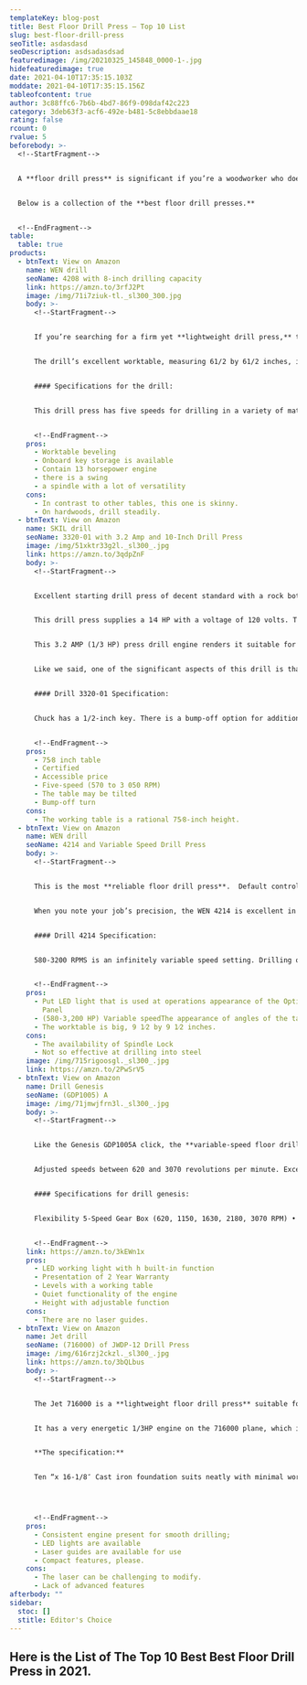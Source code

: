 ```yaml
---
templateKey: blog-post
title: Best Floor Drill Press – Top 10 List
slug: best-floor-drill-press
seoTitle: asdasdasd
seoDescription: asdsadasdsad
featuredimage: /img/20210325_145848_0000-1-.jpg
hidefeaturedimage: true
date: 2021-04-10T17:35:15.103Z
moddate: 2021-04-10T17:35:15.156Z
tableofcontent: true
author: 3c88ffc6-7b6b-4bd7-86f9-098daf42c223
category: 3deb63f3-acf6-492e-b481-5c8ebbdaae18
rating: false
rcount: 0
rvalue: 5
beforebody: >-
  <!--StartFragment-->


  A **floor drill press** is significant if you’re a woodworker who does DIY projects around your home, regardless of your level of experience. A **floor drill press** is a must-have if you plan to do any type of heavy-duty drilling. These units are more extensive and take up more space in the workspace than bench top units. The floor versions are more durable and can handle any drilling mission quickly. Finding the **best floor drill press** for you is a challenge, and there are too many brands and styles to choose from. Now don’t be anxious. We have come up with a solution to this problem.


  Below is a collection of the **best floor drill presses.**


  <!--EndFragment-->
table:
  table: true
products:
  - btnText: View on Amazon
    name: WEN drill
    seoName: 4208 with 8-inch drilling capacity
    link: https://amzn.to/3rfJ2Pt
    image: /img/71i7ziuk-tl._sl300_300.jpg
    body: >-
      <!--StartFragment-->


      If you’re searching for a firm yet **lightweight drill press,** the WEN 4208 8 inches could be the one for you. Drilling press made of titanium. The WEN 4208 has a 13 horsepower induction motor that operates on 120 volts and 60 hertz (HP). This drill press delivers a lot of great versatility for a fraction of most similar units’ price. It will render drill bit quick change and allow you convenient access to the chuck key. This drill’s speed varies from 740 RPM to 3,140 RPM.


      The drill’s excellent worktable, measuring 61/2 by 61/2 inches, is adjustable, and the drill head is suitable for dealing with more significant pieces of wood or metal. Lock depth modification, for example, guarantees precise drill holes by minimizing rotation and allowing distance to be managed. The WEN 4208 has a 12-inch keyed chuck that helps you shift drill bits and drill to full depths. This drill press is famous because it will level to 45 degrees on the left or right, enabling you to create a right-angled hole.


      #### Specifications for the drill:


      This drill press has five speeds for drilling in a variety of materials. We still expect an excellent tempo to energize our work. The five rates are 740, 1100, 1530, 2100, and 3140 RPM.  The reliable 1/3 HP induction motor generates sufficient force and strength, which is the most noticeable feature. Aside from that, the swing is only 8 inches long. Aside from that, the engine runs on 120 volts, 60 Hz, and produces 1/3 horsepower. The worktable is 6-1/2 x 6-1/2 inches in dimension and can be changed in height.


      <!--EndFragment-->
    pros:
      - Worktable beveling
      - Onboard key storage is available
      - Contain 13 horsepower engine
      - there is a swing
      - a spindle with a lot of versatility
    cons:
      - In contrast to other tables, this one is skinny.
      - On hardwoods, drill steadily.
  - btnText: View on Amazon
    name: SKIL drill
    seoName: 3320-01 with 3.2 Amp and 10-Inch Drill Press
    image: /img/51xktr33g2l._sl300_.jpg
    link: https://amzn.to/3qdpZnF
    body: >-
      <!--StartFragment-->


      Excellent starting drill press of decent standard with a rock bottom price tag. Where it comes to quality and price, the SKIL 3320-01 is unbeatable. It has X2 2-beam laser guidance for total accuracy and is an excellent complement to a handheld drill. It will offer you five speeds from 570 RPM to 3050 RPM for flexibility.


      This drill press supplies a 1⁄4 HP with a voltage of 120 volts. The working table can be adjusted for drilling angled holes. The active table is a rational 75⁄8-inch height. This drill press is a good beginning drill, but it is not suitable for full-time use.


      This 3.2 AMP (1/3 HP) press drill engine renders it suitable for wood rather than metal. When equipped with a fair bit, the model may even be used for drilling through thin metal sheets. Hard duty work can be avoided; the Skill 3320-01 was not designed with them in mind. With five preset speeds that you can choose from, the engine can reach a peak speed of 3,050 RPM and easily match the task’s rate at hand. The system leaves polished, splinter less drill holes at the peak speed setting (3,050 RPM).


      Like we said, one of the significant aspects of this drill is that it comes with a bump-off button. It is placed on the front of the system and has a safety key that prevents anyone (especially children) from turning on the device when it is not in operation. This design demonstrates that protection is taken very seriously by the maker and that special recognition is warranted.


      #### Drill 3320-01 Specification:


      Chuck has a 1/2-inch key. There is a bump-off option for additional security. Repetitive drilling work surface tilts from 0 to 45 degrees left or right—2-beam X2 laser for proper hole orientation.


      <!--EndFragment-->
    pros:
      - 75⁄8 inch table
      - Certified
      - Accessible price
      - Five-speed (570 to 3 050 RPM)
      - The table may be tilted
      - Bump-off turn
    cons:
      - The working table is a rational 75⁄8-inch height.
  - btnText: View on Amazon
    name: WEN drill
    seoName: 4214 and Variable Speed Drill Press
    body: >-
      <!--StartFragment-->


      This is the most **reliable floor drill press**.  Default controllable, the WEN 4214 is top-notch in reliability. To offer you the maximum strength of where you drill, the laser functionality is fantastic. It’s a genius drill press that suits most of the carpenter’s needs and comes at y affordable price. The fact that you can replay exact holes, skilled delivery end, is one thing about the WEN 4214 that makes it stand out at a variable pace between 590 RPM and 3200 RPM of drilling. It’s quick to adjust the rpm with a knob. This system includes a 2⁄3 horsepower (HP) logical engine and 120-volt voltage.


      When you note your job’s precision, the WEN 4214 is excellent in its position; you have both LED lights and laser guides. The LED light might be a little weak, but you can quickly boost it by changing the bulb. This drill has a graphical display that lets you maintain track of your drill’s rpm when running.


      #### Drill 4214 Specification:


      580-3200 RPMS is an infinitely variable speed setting. Drilling operations with 3-1/8 are efficient and repeatable “Spindle travel and easy-to-read, linear locking. Inch Quill Diameter 2.17. The 2/3 horsepower induction engine produces plenty of torque and strength. Motor: 120 V, 60 Hz. Press for drilling from ground to roof, 37 centimeters in height.


      <!--EndFragment-->
    pros:
      - Put LED light that is used at operations appearance of the Optical View
        Panel
      - (580-3,200 HP) Variable speedThe appearance of angles of the table
      - The worktable is big, 9 1⁄2 by 9 1⁄2 inches.
    cons:
      - The availability of Spindle Lock
      - Not so effective at drilling into steel
    image: /img/715rigoosgl._sl300_.jpg
    link: https://amzn.to/2PwSrV5
  - btnText: View on Amazon
    name: Drill Genesis
    seoName: (GDP1005) A
    image: /img/71jmwjfrn3l._sl300_.jpg
    body: >-
      <!--StartFragment-->


      Like the Genesis GDP1005A click, the **variable-speed floor drill** is used for lightweight wood-boring applications. There’s a more gigantic 5/8/8 toy coming with it. The best thing about GENESIS GDP1005A is that the table tilts left and right at 45 degrees and rotates 360 degrees, making it easier to drill at just about any angle. Two years of warranty, so if you’re faced with something wrong, you’re safe. You can even have an LED working light to see what you do without shadows.


      Adjusted speeds between 620 and 3070 revolutions per minute. Excellent and durable machine with a sturdy cast iron base. For easy adjustment of table height, with a rack-and-pinion function.


      #### Specifications for drill genesis:


      Flexibility 5-Speed Gear Box (620, 1150, 1630, 2180, 3070 RPM) • 4.1 Amp Induction engine for quiet, smooth output. Treats larger pieces with a 5/8′′ sleeve. Table 360o Tilts and 0-45o Tilts.


      <!--EndFragment-->
    link: https://amzn.to/3kEWn1x
    pros:
      - LED working light with h built-in function
      - Presentation of 2 Year Warranty
      - Levels with a working table
      - Quiet functionality of the engine
      - Height with adjustable function
    cons:
      - There are no laser guides.
  - btnText: View on Amazon
    name: Jet drill
    seoName: (716000) of JWDP-12 Drill Press
    image: /img/616rzj2ckzl._sl300_.jpg
    link: https://amzn.to/3bQLbus
    body: >-
      <!--StartFragment-->


      The Jet 716000 is a **lightweight floor drill press** suitable for transport to work. The cast-iron foundation is neat, and only 10-161⁄8 can be installed on smaller surfaces. This drill press, ideal for practitioners, is the most acceptable standard. An onboard LED light is given to see where you’re going and dig precise holes. With a cast-iron foundation that can be modified and long-lasting control knobs for hard manual labour, the entire device is rugged and clean.


      It has a very energetic 1/3HP engine on the 716000 plane, which is a very positive thing. There is also a productivity-enhancing scale such that all hole sizes can be calculated and drilled in detail.


      **The specification:**


      Ten “x 16-1/8″ Cast iron foundation suits neatly with minimal workbench space. Precise linear scale for consistent drilling depths with a depth stop. Digital readout shows spindle speed for various drilling applications. The heavy-duty for additional drilling uses the use of a 1/2 HP induction engine. 5/8” Commercial “Drill the drill with a series of digging activities.




      <!--EndFragment-->
    pros:
      - Consistent engine present for smooth drilling;
      - LED lights are available
      - Laser guides are available for use
      - Compact features, please.
    cons:
      - The laser can be challenging to modify.
      - Lack of advanced features
afterbody: ""
sidebar:
  stoc: []
  stitle: Editor's Choice
---
```

<!--StartFragment-->

## Here is the List of The Top 10 **Best Best Floor Drill Press in 2021.**

<!--EndFragment-->